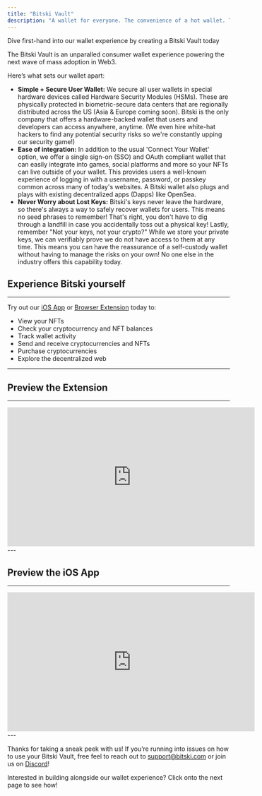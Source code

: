 ```yaml
---
title: "Bitski Vault"
description: "A wallet for everyone. The convenience of a hot wallet. The security of a cold wallet."
---
```


<Card title="Not a developer?" icon="wallet" href="https://user.bitski.com/login">Dive first-hand into our wallet experience by creating a Bitski Vault today</Card>

The Bitski Vault is an unparalled consumer wallet experience powering the next wave of mass adoption in Web3. 

Here’s what sets our wallet apart:

- **Simple + Secure User Wallet:** We secure all user wallets in special
  hardware devices called Hardware Security Modules (HSMs). These are physically
  protected in biometric-secure data centers that are regionally distributed
  across the US (Asia & Europe coming soon). Bitski is the only company that
  offers a hardware-backed wallet that users and developers can access anywhere,
  anytime. (We even hire white-hat hackers to find any potential security risks
  so we're constantly upping our security game!)
- **Ease of integration:** In addition to the usual 'Connect Your Wallet' option, 
  we offer a single sign-on (SSO) and OAuth compliant wallet that can easily integrate 
  into games, social platforms and more so your NFTs can live outside of your wallet. 
  This provides users a well-known experience of logging in with a username,
  password, or passkey common across many of today's websites. A Bitski wallet also
  plugs and plays with existing decentralized apps (Dapps) like OpenSea.
- **Never Worry about Lost Keys:** Bitski's keys never leave the hardware, so
  there's always a way to safely recover wallets for users. This means no seed
  phrases to remember! That's right, you don't have to dig through a landfill in case you
  accidentally toss out a physical key! Lastly, remember "Not your keys,
  not your crypto?" While we store your private keys, we can verifiably prove we do not 
  have access to them at any time. This means you can have the reassurance of a self-custody
  wallet without having to manage the risks on your own! No one else in the 
  industry offers this capability today.

## Experience Bitski yourself
---
Try out our [iOS App](https://apps.apple.com/us/app/bitski-wallet/id1587199538) or [Browser Extension](https://chrome.google.com/webstore/detail/bitski/feejiigddaafeojfddjjlmfkabimkell) today to:

- View your NFTs
- Check your cryptocurrency and NFT balances
- Track wallet activity
- Send and receive cryptocurrencies and NFTs
- Purchase cryptocurrencies
- Explore the decentralized web
---

## Preview the Extension
---
<iframe src="https://cdn.bitskistatic.com/docs-web/extension.mp4" width="560" height="315" frameborder="0" allowfullscreen></iframe>
---

## Preview the iOS App
---
<iframe src="https://cdn.bitskistatic.com/docs-web/ios.mp4" width="560" height="315" frameborder="0" allowfullscreen></iframe>
---

Thanks for taking a sneak peek with us! If you’re running into issues on how
to use your Bitski Vault, free feel to reach out to support@bitski.com or join
us on [Discord](http://discord.gg/Bitski)! 

Interested in building alongside our wallet experience? Click onto the next page to see how!
